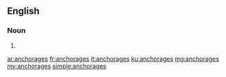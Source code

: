 ==English==

===Noun===
{{head|en|plural}}

# {{plural of|anchorage|lang=en}}

[[ar:anchorages]]
[[fr:anchorages]]
[[it:anchorages]]
[[ku:anchorages]]
[[mg:anchorages]]
[[my:anchorages]]
[[simple:anchorages]]